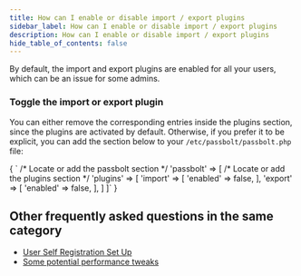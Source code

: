 ```yaml
---
title: How can I enable or disable import / export plugins
sidebar_label: How can I enable or disable import / export plugins
description: How can I enable or disable import / export plugins
hide_table_of_contents: false
---
```



By default, the import and export plugins are enabled for all your users, which can be an issue for some admins.

### Toggle the import or export plugin
You can either remove the corresponding entries inside the plugins section, since the plugins are activated by default.
Otherwise, if you prefer it to be explicit, you can add the section below to your `/etc/passbolt/passbolt.php` file:


<CodeBlock>
{
  `   /* Locate or add the passbolt section */
      'passbolt' => [
          /* Locate or add the plugins section */
          'plugins' => [
              'import' => [
                  'enabled' => false,
              ],
              'export' => [
                  'enabled' => false,
              ],
          ]
      ]`
 }
</CodeBlock>

## Other frequently asked questions in the same category
<ul>
    <li>
        <a href={`/docs/admin/user-provisioning/self-registration`}>User Self Registration Set Up</a>
    </li>
    <li>
        <a href={`/docs/hosting/faq/configure/performance-tweaks`}>Some potential performance tweaks</a>
    </li>
</ul>
